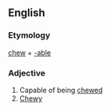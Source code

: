 ==English==

===Etymology===
[[chew]] + [[-able]]

===Adjective===
{{en-adj}}

#Capable of being [[chew]]ed
#[[chewy|Chewy]]